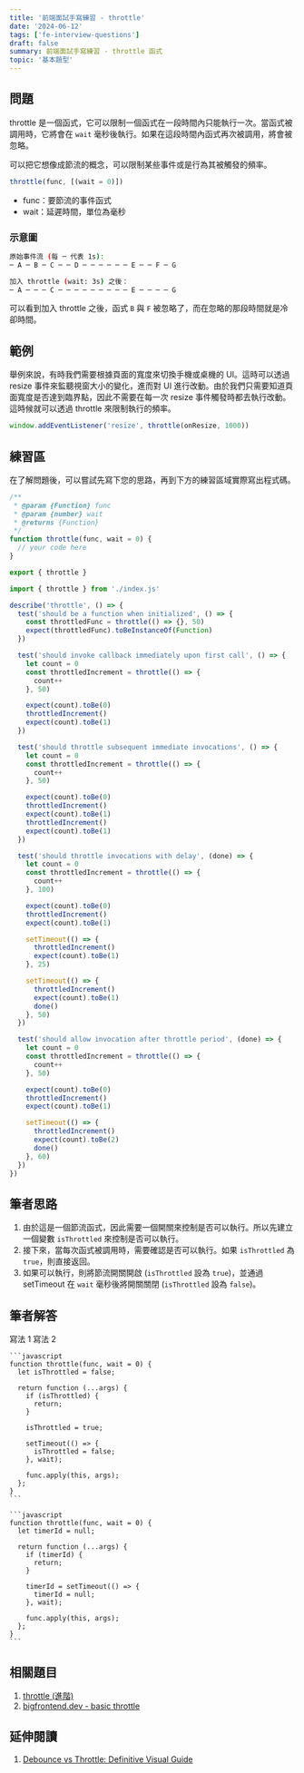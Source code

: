 ```yaml
---
title: '前端面試手寫練習 - throttle'
date: '2024-06-12'
tags: ['fe-interview-questions']
draft: false
summary: 前端面試手寫練習 - throttle 函式
topic: '基本題型'
---
```


## 問題

throttle 是一個函式，它可以限制一個函式在一段時間內只能執行一次。當函式被調用時，它將會在 `wait` 毫秒後執行。如果在這段時間內函式再次被調用，將會被忽略。

可以把它想像成節流的概念，可以限制某些事件或是行為其被觸發的頻率。

```javascript
throttle(func, [(wait = 0)])
```

- func：要節流的事件函式
- wait：延遲時間，單位為毫秒

### 示意圖

```bash
原始事件流 (每 ─ 代表 1s):
─ A ─ B ─ C ─ ─ D ─ ─ ─ ─ ─ ─ E ─ ─ F ─ G

加入 throttle (wait: 3s) 之後：
─ A ─ ─ ─ C ─ ─ ─ ─ ─ ─ ─ ─ ─ E ─ ─ ─ ─ G
```

可以看到加入 throttle 之後，函式 `B` 與 `F` 被忽略了，而在忽略的那段時間就是冷卻時間。

## 範例

舉例來說，有時我們需要根據頁面的寬度來切換手機或桌機的 UI。這時可以透過 resize 事件來監聽視窗大小的變化，進而對 UI 進行改動。由於我們只需要知道頁面寬度是否達到臨界點，因此不需要在每一次 resize 事件觸發時都去執行改動。這時候就可以透過 throttle 來限制執行的頻率。

```javascript
window.addEventListener('resize', throttle(onResize, 1000))
```

## 練習區

在了解問題後，可以嘗試先寫下您的思路，再到下方的練習區域實際寫出程式碼。

<Sandpack lang="test-ts" activeFile="index.js" showTests={true}>

```js file=index.js
/**
 * @param {Function} func
 * @param {number} wait
 * @returns {Function}
 */
function throttle(func, wait = 0) {
  // your code here
}

export { throttle }
```

```js file=throttle.test.js hidden=true
import { throttle } from './index.js'

describe('throttle', () => {
  test('should be a function when initialized', () => {
    const throttledFunc = throttle(() => {}, 50)
    expect(throttledFunc).toBeInstanceOf(Function)
  })

  test('should invoke callback immediately upon first call', () => {
    let count = 0
    const throttledIncrement = throttle(() => {
      count++
    }, 50)

    expect(count).toBe(0)
    throttledIncrement()
    expect(count).toBe(1)
  })

  test('should throttle subsequent immediate invocations', () => {
    let count = 0
    const throttledIncrement = throttle(() => {
      count++
    }, 50)

    expect(count).toBe(0)
    throttledIncrement()
    expect(count).toBe(1)
    throttledIncrement()
    expect(count).toBe(1)
  })

  test('should throttle invocations with delay', (done) => {
    let count = 0
    const throttledIncrement = throttle(() => {
      count++
    }, 100)

    expect(count).toBe(0)
    throttledIncrement()
    expect(count).toBe(1)

    setTimeout(() => {
      throttledIncrement()
      expect(count).toBe(1)
    }, 25)

    setTimeout(() => {
      throttledIncrement()
      expect(count).toBe(1)
      done()
    }, 50)
  })

  test('should allow invocation after throttle period', (done) => {
    let count = 0
    const throttledIncrement = throttle(() => {
      count++
    }, 50)

    expect(count).toBe(0)
    throttledIncrement()
    expect(count).toBe(1)

    setTimeout(() => {
      throttledIncrement()
      expect(count).toBe(2)
      done()
    }, 60)
  })
})
```

</Sandpack>

## 筆者思路

1. 由於這是一個節流函式，因此需要一個開關來控制是否可以執行。所以先建立一個變數 `isThrottled` 來控制是否可以執行。
2. 接下來，當每次函式被調用時，需要確認是否可以執行。如果 `isThrottled` 為 `true`，則直接返回。
3. 如果可以執行，則將節流開關開啟 (`isThrottled` 設為 `true`)，並通過 setTimeout 在 `wait` 毫秒後將開關關閉 (`isThrottled` 設為 `false`)。

## 筆者解答

<Tabs defaultValue="方法 1" className="w-full">
  <TabsList>
    <TabsTrigger value="方法 1">寫法 1</TabsTrigger>
    <TabsTrigger value="方法 2">寫法 2</TabsTrigger>
  </TabsList>
  <TabsContent value="方法 1">
  
    ```javascript
    function throttle(func, wait = 0) {
      let isThrottled = false;

      return function (...args) {
        if (isThrottled) {
          return;
        }

        isThrottled = true;

        setTimeout(() => {
          isThrottled = false;
        }, wait);

        func.apply(this, args);
      };
    }
    ```

  </TabsContent>
  <TabsContent value="方法 2">
  
    ```javascript
    function throttle(func, wait = 0) {
      let timerId = null;

      return function (...args) {
        if (timerId) {
          return;
        }

        timerId = setTimeout(() => {
          timerId = null;
        }, wait);

        func.apply(this, args);
      };
    }
    ```

  </TabsContent>
</Tabs>

## 相關題目

1. [throttle (進階)](/writing/fe-interview-questions/utility/general/advanced-throttle)
2. [bigfrontend.dev - basic throttle](https://bigfrontend.dev/problem/implement-basic-throttle)

## 延伸閱讀

1. [Debounce vs Throttle: Definitive Visual Guide](https://kettanaito.com/blog/debounce-vs-throttle)
